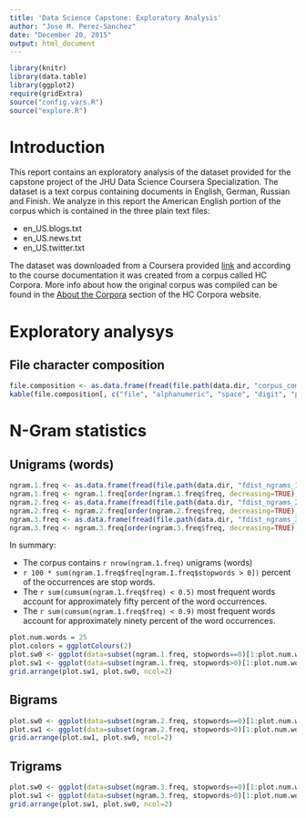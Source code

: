 ```yaml
---
title: 'Data Science Capstone: Exploratory Analysis'
author: "Jose M. Perez-Sanchez"
date: "December 20, 2015"
output: html_document
---
```


```r
library(knitr)
library(data.table)
library(ggplot2)
require(gridExtra)
source("config.vars.R")
source("explore.R")
```

# Introduction

This report contains an exploratory analysis of the dataset provided for the capstone project of the JHU Data Science Coursera Specialization. The dataset is a text corpus containing documents in English, German, Russian and Finish. We analyze in this report the American English portion of the corpus which is contained in the three plain text files:

* en_US.blogs.txt
* en_US.news.txt
* en_US.twitter.txt

The dataset was downloaded from a Coursera provided [link](https://d396qusza40orc.cloudfront.net/dsscapstone/dataset/Coursera-SwiftKey.zip) and according to the course documentation it was created from a corpus called HC Corpora. More info about how the original corpus was compiled can be found in the [About the Corpora](http://www.corpora.heliohost.org/aboutcorpus.html) section of the HC Corpora website. 

# Exploratory analysys

## File character composition

```r
file.composition <- as.data.frame(fread(file.path(data.dir, "corpus_composition.csv")))
kable(file.composition[, c("file", "alphanumeric", "space", "digit", "punctuation", "chars")], digits=4, col.names=c("File", "Alphanumeric", "Space", "Digit", "Punctuation", "Number of characters"), caption="Character composition of the corpus files. The columns Alphanumeric, Space, Digit and Punctuation show the fraction of characters in each class.")
```

# N-Gram statistics

## Unigrams (words)

```r
ngram.1.freq <- as.data.frame(fread(file.path(data.dir, "fdist_ngrams_1.csv")))
ngram.1.freq <- ngram.1.freq[order(ngram.1.freq$freq, decreasing=TRUE), ]
ngram.2.freq <- as.data.frame(fread(file.path(data.dir, "fdist_ngrams_2.csv")))
ngram.2.freq <- ngram.2.freq[order(ngram.2.freq$freq, decreasing=TRUE), ]
ngram.3.freq <- as.data.frame(fread(file.path(data.dir, "fdist_ngrams_3.csv")))
ngram.3.freq <- ngram.3.freq[order(ngram.3.freq$freq, decreasing=TRUE), ]
```

In summary:

* The corpus contains `r nrow(ngram.1.freq)` unigrams (words)
* `r 100 * sum(ngram.1.freq$freq[ngram.1.freq$stopwords > 0])` percent of the occurrences are stop words.
* The `r sum(cumsum(ngram.1.freq$freq) < 0.5)` most frequent words account for approximately fifty percent of the word occurrences.
* The `r sum(cumsum(ngram.1.freq$freq) < 0.9)` most frequent words account for approximately ninety percent of the word occurrences.

```r
plot.num.words = 25
plot.colors = ggplotColours(2)
plot.sw0 <- ggplot(data=subset(ngram.1.freq, stopwords==0)[1:plot.num.words, ], aes(x=reorder(ngram, freq), y=freq)) + geom_bar(stat='identity', fill=plot.colors[2]) + labs(y="Frequency", x="1-gram") + coord_flip() + ggtitle("Without stop words")
plot.sw1 <- ggplot(data=subset(ngram.1.freq, stopwords>0)[1:plot.num.words, ], aes(x=reorder(ngram, freq), y=freq)) + geom_bar(stat='identity', fill=plot.colors[1]) + labs(y="Probability", x="1-gram") + coord_flip() + ggtitle("With stop words")
grid.arrange(plot.sw1, plot.sw0, ncol=2)
```

## Bigrams

```r
plot.sw0 <- ggplot(data=subset(ngram.2.freq, stopwords==0)[1:plot.num.words, ], aes(x=reorder(ngram, freq), y=freq)) + geom_bar(stat='identity', fill=plot.colors[2]) + labs(y="Probability", x="2-gram") + coord_flip() + ggtitle("Without stop words")
plot.sw1 <- ggplot(data=subset(ngram.2.freq, stopwords>0)[1:plot.num.words, ], aes(x=reorder(ngram, freq), y=freq)) + geom_bar(stat='identity', fill=plot.colors[1]) + labs(y="Probability", x="2-gram") + coord_flip() + ggtitle("With stop words")
grid.arrange(plot.sw1, plot.sw0, ncol=2)
```

## Trigrams

```r
plot.sw0 <- ggplot(data=subset(ngram.3.freq, stopwords==0)[1:plot.num.words, ], aes(x=reorder(ngram, freq), y=freq)) + geom_bar(stat='identity', fill=plot.colors[2]) + labs(y="Probability", x="3-gram") + coord_flip() + ggtitle("Without stop words")
plot.sw1 <- ggplot(data=subset(ngram.3.freq, stopwords>0)[1:plot.num.words, ], aes(x=reorder(ngram, freq), y=freq)) + geom_bar(stat='identity', fill=plot.colors[1]) + labs(y="Probability", x="3-gram") + coord_flip() + ggtitle("With stop words")
grid.arrange(plot.sw1, plot.sw0, ncol=2)
```



```r
```